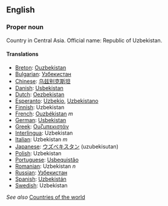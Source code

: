 ==English==

===Proper noun===

Country in Central Asia. Official name: Republic of Uzbekistan.

====Translations====

*[[Breton]]: [[Ouzbekistan]]
*[[Bulgarian]]: [[Узбекистан]]
*[[Chinese]]: [[乌兹别克斯坦]]
*[[Danish]]: [[Usbekistan]]
*[[Dutch]]: [[Oezbekistan]]
*[[Esperanto]]: [[Uzbekio]], [[Uzbekistano]]
*[[Finnish]]: Uzbekistan
*[[French]]: [[Ouzbékistan]] ''m''
*[[German]]: [[Usbekistan]]
*[[Greek]]: [[Ουζμπεκιστάν]]
*[[Interlingua]]: Uzbekistan
*[[Italian]]: Uzbekistan ''m''
*[[Japanese]]: [[ウズベキスタン]] (uzubekisutan)
*[[Polish]]: Uzbekistan
*[[Portuguese]]: [[Usbequistão]]
*[[Romanian]]: Uzbekistan ''n''
*[[Russian]]: [[Узбекистан]]
*[[Spanish]]: [[Uzbekistán]]
*[[Swedish]]: Uzbekistan

''See also'' [[Countries of the world]]